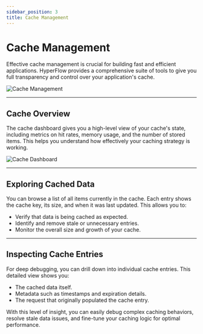 ```yaml
---
sidebar_position: 3
title: Cache Management
---
```


# Cache Management

Effective cache management is crucial for building fast and efficient applications. HyperFlow provides a comprehensive
suite of tools to give you full transparency and control over your application's cache.

![Cache Management](@site/static/img/previews/cache.png)

---

## Cache Overview

The cache dashboard gives you a high-level view of your cache's state, including metrics on hit rates, memory usage, and
the number of stored items. This helps you understand how effectively your caching strategy is working.

![Cache Dashboard](@site/static/img/previews/dashboard-cache.png)

---

## Exploring Cached Data

You can browse a list of all items currently in the cache. Each entry shows the cache key, its size, and when it was
last updated. This allows you to:

- Verify that data is being cached as expected.
- Identify and remove stale or unnecessary entries.
- Monitor the overall size and growth of your cache.

---

## Inspecting Cache Entries

For deep debugging, you can drill down into individual cache entries. This detailed view shows you:

- The cached data itself.
- Metadata such as timestamps and expiration details.
- The request that originally populated the cache entry.

With this level of insight, you can easily debug complex caching behaviors, resolve stale data issues, and fine-tune
your caching logic for optimal performance.
